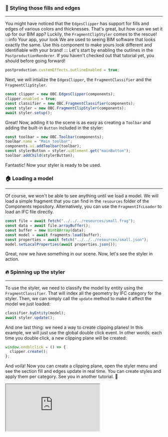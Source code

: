 ### 💄 Styling those fills and edges

---

You might have noticed that the `EdgesClipper` has support for fills
and edges of various colors and thicknesses. That's great, but how can
we set it up for our BIM app? Luckily, the `FragmentClipStyler` comes
to the rescue!
:::info Your app, your look
We are used to seeing BIM software that looks exactly the same. Use
this component to make yours look different and identifiable with
your brand!
:::
Let's start by enabling the outlines in the `PostproductionRenderer`. If
you haven't checked out that tutorial yet, you should before going
forward!

```js
postproduction.customEffects.outlineEnabled = true;
```

Next, we will intialize the `EdgesClipper`, the `FragmentClassifier` and the
`FragmentClipStyler`.

```js
const clipper = new OBC.EdgesClipper(components);
clipper.enabled = true;
const classifier = new OBC.FragmentClassifier(components);
const styler = new OBC.FragmentClipStyler(components);
await styler.setup();
```

Great! Now, adding it to the scene is as easy as creating a
`Toolbar` and adding the built-in `Button` included in the styler:

```js
const toolbar = new OBC.Toolbar(components);
toolbar.name = "Main toolbar";
components.ui.addToolbar(toolbar);
const stylerButton = styler.uiElement.get("mainButton");
toolbar.addChild(stylerButton);
```

Fantastic! Now your styler is ready to be used.

### 🏠 Loading a model

---

Of course, we won't be able to see anything until we load a model.
We will load a simple fragment that you can find in the `resources`
folder of the Components repository. Alternatively, you can use
the `FragmentIfcLoader` to load an IFC file directly.

```js
const file = await fetch("../../../resources/small.frag");
const data = await file.arrayBuffer();
const buffer = new Uint8Array(data);
const model = await fragments.load(buffer);
const properties = await fetch("../../../resources/small.json");
model.setLocalProperties(await properties.json());
```

Great, now we have something in our scene. Now, let's see the
styler in action.

### 🔥 Spinning up the styler

---

To use the styler, we need to classify the model by entity using
the `FragmentClassifier`. That will index all the geometry by
IFC category for the styler. Then, we can simply call the `update`
method to make it affect the model we just loaded:

```js
classifier.byEntity(model);
await styler.update();
```

And one last thing: we need a way to create clipping planes! In
this example, we will just use the global double click event. In
other words: each time you double click, a new clipping plane
will be created:

```js
window.ondblclick = () => {
  clipper.create();
};
```

And voilà! Now you can create a clipping plane, open the styler menu
and see the section fill and edges update in real time. You can
create styles and apply them per category. See you in another
tutorial. 🚀

<iframe src="https://thatopen.github.io/engine_components/src/fragments/FragmentClipStyler/index.html"></iframe>
